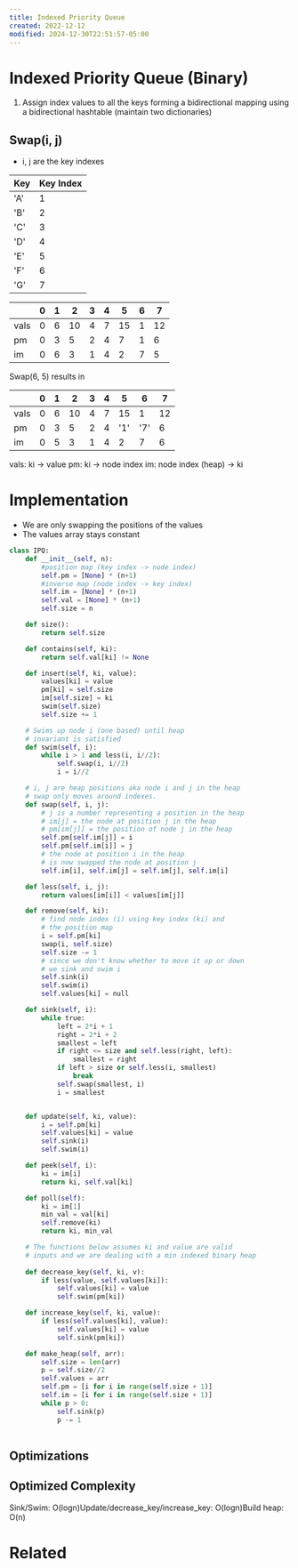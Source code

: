 ```yaml
---
title: Indexed Priority Queue
created: 2022-12-12
modified: 2024-12-30T22:51:57-05:00
---
```

# Indexed Priority Queue (Binary)
1. Assign index values to all the keys forming a bidirectional mapping using a bidirectional hashtable (maintain two dictionaries)

## Swap(i, j)
- i, j are the key indexes

Key | Key Index
---- | ---- 
'A' | 1
'B' | 2
'C' | 3
'D' | 4
'E' | 5
'F' | 6
'G' | 7

|      | 0   | 1   | 2   | 3   | 4   | 5   | 6   | 7   |
| ---- | --- | --- | --- | --- | --- | --- | --- | --- |
| vals |  0   |  6   | 10    |  4   |  7   |   15  |   1  |   12  |
| pm   |  0   |  3   |  5   |   2  |  4   |   7  |   1  |   6  |
| im   |  0   |  6   |  3   |  1   |  4   |  2   |  7   |  5   |

Swap(6, 5) results in

|      | 0   | 1   | 2   | 3   | 4   | 5   | 6   | 7   |
| ---- | --- | --- | --- | --- | --- | --- | --- | --- |
| vals |  0   |  6   | 10    |  4   |  7   |   15  |   1  |   12  |
| pm   |  0   |  3   |  5   |   2  |  4   |   '1'  |   '7'  |   6  |
| im   |  0   |  5   |  3   |  1   |  4   |  2   |  7   |  6   |

vals: ki -> value
pm: ki -> node index
im: node index (heap) -> ki

# Implementation

- We are only swapping the positions of the values
- The values array stays constant


```python
class IPQ:
	def __init__(self, n):
		#position map (key index -> node index)
		self.pm = [None] * (n+1)
		#inverse map (node index -> key index)
		self.im = [None] * (n+1)
		self.val = [None] * (n+1)
		self.size = n

	def size():
		return self.size

	def contains(self, ki):
		return self.val[ki] != None

	def insert(self, ki, value):
		values[ki] = value
		pm[ki] = self.size
		im[self.size] = ki
		swim(self.size)
		self.size += 1

	# Swims up node i (one based) until heap 
	# invariant is satisfied
	def swim(self, i):
		while i > 1 and less(i, i//2):
			self.swap(i, i//2)	
			i = i//2

	# i, j are heap positions aka node i and j in the heap
	# swap only moves around indexes.  
	def swap(self, i, j):
		# j is a number representing a position in the heap
		# im[j] = the node at position j in the heap
		# pm[im[j]] = the position of node j in the heap
		self.pm[self.im[j]] = i
		self.pm[self.im[i]] = j
		# the node at position i in the heap 
		# is now swapped the node at position j
		self.im[i], self.im[j] = self.im[j], self.im[i]

	def less(self, i, j):
		return values[im[i]] < values[im[j]]

	def remove(self, ki):
		# find node index (i) using key index (ki) and 
		# the position map
		i = self.pm[ki]
		swap(i, self.size)
		self.size -= 1
		# since we don't know whether to move it up or down
		# we sink and swim i
		self.sink(i)
		self.swim(i)
		self.values[ki] = null

	def sink(self, i):
		while true:
			left = 2*i + 1
			right = 2*i + 2
			smallest = left
			if right <= size and self.less(right, left):
				smallest = right
			if left > size or self.less(i, smallest)
				break
			self.swap(smallest, i)
			i = smallest


	def update(self, ki, value):
		i = self.pm[ki]
		self.values[ki] = value
		self.sink(i)
		self.swim(i)

	def peek(self, i):
		ki = im[i]
		return ki, self.val[ki]

	def poll(self):
		ki = im[1]
		min_val = val[ki]
		self.remove(ki)
		return ki, min_val

	# The functions below assumes ki and value are valid 
	# inputs and we are dealing with a min indexed binary heap
	
	def decrease_key(self, ki, v):
		if less(value, self.values[ki]):
			self.values[ki] = value
			self.swim(pm[ki])

	def increase_key(self, ki, value):
		if less(self.values[ki], value):
			self.values[ki] = value
			self.sink(pm[ki])

	def make_heap(self, arr):
		self.size = len(arr)
		p = self.size//2
		self.values = arr
		self.pm = [i for i in range(self.size + 1)]
		self.im = [i for i in range(self.size + 1)]
		while p > 0:
			self.sink(p)
			p -= 1
	
```

## Optimizations

## Optimized Complexity

<CustomCallout type="Time-Complexity" title="Time Complexity">Sink/Swim: O(logn)Update/decrease_key/increase_key: O(logn)Build heap: O(n)</CustomCallout>




<CustomCallout type="Space-Complexity" title="Space Complexity"></CustomCallout>

# Related


